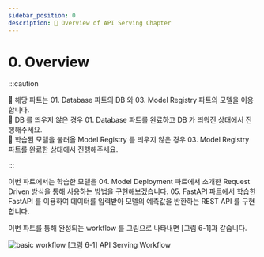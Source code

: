 ```yaml
---
sidebar_position: 0
description: 📌 Overview of API Serving Chapter
---
```


# 0. Overview


:::caution

📌  해당 파트는 <Part>01. Database</Part> 파트의 DB 와 <Part>03. Model Registry</Part> 파트의 모델을 이용합니다.  
📌  DB 를 띄우지 않은 경우 <Part>01. Database</Part> 파트를 완료하고 DB 가 띄워진 상태에서 진행해주세요.  
📌  학습된 모델을 불러올 Model Registry 를 띄우지 않은 경우 <Part>03. Model Registry</Part> 파트를 완료한 상태에서 진행해주세요.

:::

이번 파트에서는 학습한 모델을 <Part>04. Model Deployment</Part> 파트에서 소개한 Request Driven 방식을 통해 사용하는 방법을 구현해보겠습니다. 
<Part>05. FastAPI</Part> 파트에서 학습한 FastAPI 를 이용하여 데이터를 입력받아 모델의 예측값을 반환하는 REST API 를 구현합니다.

이번 파트를 통해 완성되는 workflow 를 그림으로 나타내면 [그림 6-1]과 같습니다.

<div style={{textAlign: 'center'}}>

![basic workflow](./img/api-serving-1.png)
[그림 6-1] API Serving Workflow
</div>
